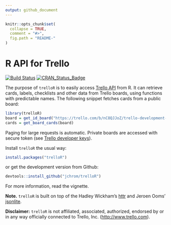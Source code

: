 ```yaml
---
output: github_document
---
```


<!-- README.md is generated from README.Rmd. Please edit that file -->

```r
knitr::opts_chunk$set(
  collapse = TRUE,
  comment = "#>",
  fig.path = "README-"
)
```

# R API for Trello
[![Build Status](https://travis-ci.org/jchrom/trelloR.svg?branch=master)](https://travis-ci.org/jchrom/trelloR)
[![CRAN_Status_Badge](http://www.r-pkg.org/badges/version/trelloR)](http://cran.r-project.org/package=trelloR)

The purpose of `trelloR` is to easily access [Trello API](https://developers.trello.com/) from R. It can retrieve cards, labels, checklists and other data from Trello boards, using functions with predictable names. The following snippet fetches cards from a public board:

```r
library(trelloR)
board = get_id_board("https://trello.com/b/nC8QJJoZ/trello-development-roadmap")
cards = get_board_cards(board)
```

Paging for large requests is automatic. Private boards are accessed with secure token (see [Trello developer keys](https://developers.trello.com/get-started/start-building#connect)).

Install `trelloR` the usual way:

```r
install.packages("trelloR")
```

or get the development version from Github:

```r
devtools::install_github("jchrom/trelloR")
```

For more information, read the vignette.

**Note.** `trelloR` is built on top of the Hadley Wickham's [httr](https://cran.r-project.org/package=httr) and Jeroen Ooms' [jsonlite](https://cran.r-project.org/package=jsonlite).

**Disclaimer:** `trelloR` is not affiliated, associated, authorized, endorsed by or in any way officially connected to Trello, Inc. (<http://www.trello.com>).
